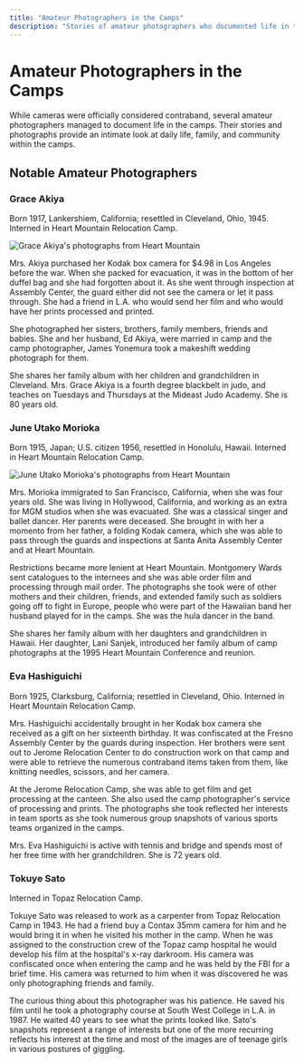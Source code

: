 ```yaml
---
title: "Amateur Photographers in the Camps"
description: "Stories of amateur photographers who documented life in the internment camps"
---
```



# Amateur Photographers in the Camps

While cameras were officially considered contraband, several amateur photographers managed to document life in the camps. Their stories and photographs provide an intimate look at daily life, family, and community within the camps.

## Notable Amateur Photographers

### Grace Akiya
Born 1917, Lankershiem, California; resettled in Cleveland, Ohio, 1945. Interned in Heart Mountain Relocation Camp.

<Image 
  src={akiya3Image}
  alt="Grace Akiya's photographs from Heart Mountain"
  className="w-full h-auto mb-8"
/>

Mrs. Akiya purchased her Kodak box camera for $4.98 in Los Angeles before the war. When she packed for evacuation, it was in the bottom of her duffel bag and she had forgotten about it. As she went through inspection at Assembly Center, the guard either did not see the camera or let it pass through. She had a friend in L.A. who would send her film and who would have her prints processed and printed.

She photographed her sisters, brothers, family members, friends and babies. She and her husband, Ed Akiya, were married in camp and the camp photographer, James Yonemura took a makeshift wedding photograph for them.

She shares her family album with her children and grandchildren in Cleveland. Mrs. Grace Akiya is a fourth degree blackbelt in judo, and teaches on Tuesdays and Thursdays at the Mideast Judo Academy. She is 80 years old.

### June Utako Morioka
Born 1915, Japan; U.S. citizen 1956, resettled in Honolulu, Hawaii. Interned in Heart Mountain Relocation Camp.

<Image 
  src={moriokaImage}
  alt="June Utako Morioka's photographs from Heart Mountain"
  className="w-full h-auto mb-8"
/>

Mrs. Morioka immigrated to San Francisco, California, when she was four years old. She was living in Hollywood, California, and working as an extra for MGM studios when she was evacuated. She was a classical singer and ballet dancer. Her parents were deceased. She brought in with her a momento from her father, a folding Kodak camera, which she was able to pass through the guards and inspections at Santa Anita Assembly Center and at Heart Mountain.

Restrictions became more lenient at Heart Mountain. Montgomery Wards sent catalogues to the internees and she was able order film and processing through mail order. The photographs she took were of other mothers and their children, friends, and extended family such as soldiers going off to fight in Europe, people who were part of the Hawaiian band her husband played for in the camps. She was the hula dancer in the band.

She shares her family album with her daughters and grandchildren in Hawaii. Her daughter, Lani Sanjek, introduced her family album of camp photographs at the 1995 Heart Mountain Conference and reunion.

### Eva Hashiguichi
Born 1925, Clarksburg, California; resettled in Cleveland, Ohio. Interned in Heart Mountain Relocation Camp.

Mrs. Hashiguichi accidentally brought in her Kodak box camera she received as a gift on her sixteenth birthday. It was confiscated at the Fresno Assembly Center by the guards during inspection. Her brothers were sent out to Jerome Relocation Center to do construction work on that camp and were able to retrieve the numerous contraband items taken from them, like knitting needles, scissors, and her camera.

At the Jerome Relocation Camp, she was able to get film and get processing at the canteen. She also used the camp photographer's service of processing and prints. The photographs she took reflected her interests in team sports as she took numerous group snapshots of various sports teams organized in the camps.

Mrs. Eva Hashiguichi is active with tennis and bridge and spends most of her free time with her grandchildren. She is 72 years old.

### Tokuye Sato
Interned in Topaz Relocation Camp.

Tokuye Sato was released to work as a carpenter from Topaz Relocation Camp in 1943. He had a friend buy a Contax 35mm camera for him and he would bring it in when he visited his mother in the camp. When he was assigned to the construction crew of the Topaz camp hospital he would develop his film at the hospital's x-ray darkroom. His camera was confiscated once when entering the camp and he was held by the FBI for a brief time. His camera was returned to him when it was discovered he was only photographing friends and family.

The curious thing about this photographer was his patience. He saved his film until he took a photography course at South West College in L.A. in 1987. He waited 40 years to see what the prints looked like. Sato's snapshots represent a range of interests but one of the more recurring reflects his interest at the time and most of the images are of teenage girls in various postures of giggling.
